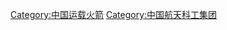{{Catnav|頁面分類|人类社会|交通|航天|中国航天}}
{{Catmore}}

[[Category:中国运载火箭|Category:中国运载火箭]]
[[Category:中国航天科工集团|Category:中国航天科工集团]]